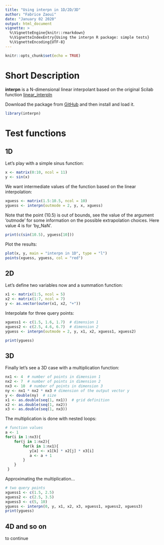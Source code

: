 ```yaml
---
title: "Using interpn in 1D/2D/3D"
author: "Fabrice Zaoui"
date: "January 02 2020"
output: html_document
vignette: >
  %\VignetteEngine{knitr::rmarkdown}
  %\VignetteIndexEntry{Using the interpn R package: simple tests}
  %\VignetteEncoding{UTF-8}
---
```


```r
knitr::opts_chunk$set(echo = TRUE)
```
# Short Description

**interpn** is a N-dimensional linear interpolant based on the original Scilab function [linear_interpln](https://help.scilab.org/docs/6.0.2/en_US/linear_interpn.html)

Download the package from [GitHub](https://github.com/fzao/interpln) and then install and load it.

```r
library(interpn)
```

# Test functions

## 1D

Let's play with a simple sinus function:

```r
x <- matrix(0:10, ncol = 11)
y <- sin(x)
```

We want intermediate values of the function based on the linear interpolation:

```r
xguess <- matrix(1.5:10.5, ncol = 10)
yguess <- interpn(outmode = 2, y, x, xguess)
```

Note that the point (10.5) is out of bounds, see the value of the argument 'outmode' for some information on the possible extrapolation choices. Here value 4 is for 'by_NaN'.

```r
print(c(sin(10.5), yguess[10]))
```

Plot the results:

```r
plot(x, y, main = "interpn in 1D", type = "l")
points(xguess, yguess, col = "red")
```

## 2D

Let's define two variables now and a summation function:

```r
x1 <- matrix(1:5, ncol = 5)
x2 <- matrix(1:7, ncol = 7)
y <- as.vector(outer(x1, x2, "+"))
```

Interpolate for three query points:

```r
xguess1 <- c(1.5, 1.6, 1.7)  # dimension 1
xguess2 <- c(2.5, 4.6, 6.7)  # dimension 2
yguess <- interpn(outmode = 2, y, x1, x2, xguess1, xguess2)
```

```r
print(yguess)
```

## 3D

Finally let's see a 3D case with a multiplication function:

```r
nx1 <- 4  # number of points in dimension 1
nx2 <- 7  # number of points in dimension 2
nx3 <- 10  # number of points in dimension 3
ny <- nx1 * nx2 * nx3 # dimension of the output vector y
y <- double(ny)  # size 
x1 <- as.double(seq(1, nx1))  # grid definition
x2 <- as.double(seq(1, nx2))
x3 <- as.double(seq(1, nx3))
```

The multiplication is done with nested loops:

```r
# function values
a <- 1
for(i in 1:nx3){
    for(j in 1:nx2){
        for(k in 1:nx1){
           y[a] <- x1[k] * x2[j] * x3[i]
           a <- a + 1
        }
    }
 }
```

Approximating the multiplication...

```r
# two query points
xguess1 <- c(1.5, 2.5)
xguess2 <- c(2.5, 3.5)
xguess3 <- c(5, 10)
yguess <- interpn(0, y, x1, x2, x3, xguess1, xguess2, xguess3)
print(yguess)
```

## 4D and so on

to continue
